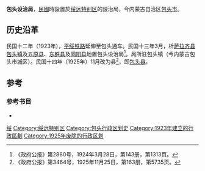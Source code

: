 '''包头设治局'''，[[中華民國|民國]]時設置於[[绥远特别区|绥远特别区]]的設治局，今内蒙古自治区[[包头市|包头市]]。

==历史沿革==
民国十二年（1923年），[[平绥铁路|平绥铁路]]延伸至包头通车。民国十三年3月，析[[萨拉齐县|萨拉齐县]][[包头镇|包头镇]]及[[五原县|五原县]]、[[东胜县|东胜县]]及[[固阳县|固阳县]]地置包头设治局<ref>《政府公报》第2880号，1924年3月28日，第143册，第1313页。</ref>。局所驻包头镇（今内蒙古包头市城区）。民国十四年（1925年）11月改为县<ref>《政府公报》第3464号，1925年11月25日，第163册，第5735页。</ref>，即[[包头县|包头县]]。

==参考==
<div class="references-small">
<references />
</div>
===参考书目===
{{refbegin}}
*{{cite  book|author=[[傅林祥|傅林祥]]、[[郑宝恒|郑宝恒]] |coauthors= |title=中国行政区划通史·中华民国卷 |year=2007年 |publisher=[[复旦大学出版社|复旦大学出版社]] |location=[[上海|上海]] |isbn=978-7-309-05604-4 }}
{{refend}}

[[Category:設治局|绥]]
[[Category:绥远特别区|Category:绥远特别区]]

[[Category:包头行政区划史|Category:包头行政区划史]]
[[Category:1923年建立的行政區劃|Category:1923年建立的行政區劃]]
[[Category:1925年废除的行政区划|Category:1925年废除的行政区划]]